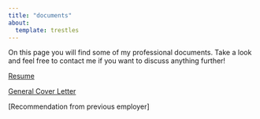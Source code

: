 ```yaml
---
title: "documents"
about: 
  template: trestles
---
```


On this page you will find some of my professional documents. Take a look and feel free to contact me if you want to discuss anything further!

[Resume](pdf/resumees193ds.pdf)

[General Cover Letter](pdf/Genera_Cover_Letter_ES193ds.pdf)

[Recommendation from previous employer]






